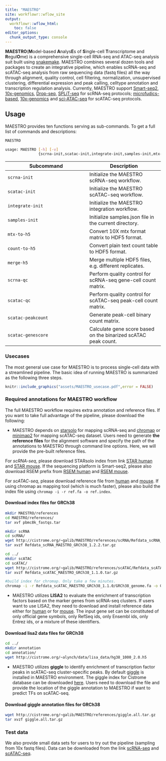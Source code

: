 ```yaml
---
title: "MAESTRO"
site: workflowr::wflow_site
output:
  workflowr::wflow_html:
    toc: false
editor_options:
  chunk_output_type: console
---
```


**MAESTRO**(**M**odel-based **A**nalys**E**s of **S**ingle-cell **T**ranscriptome and **R**egul**O**me) is a comprehensive single-cell RNA-seq and ATAC-seq analysis suit built using [snakemake](https://bitbucket.org/snakemake/snakemake/wiki/Home). MAESTRO combines several dozen tools and packages to create an integrative pipeline, which enables scRNA-seq and scATAC-seq analysis from raw sequencing data (fastq files) all the way through alignment, quality control, cell filtering, normalization, unsupervised clustering, differential expression and peak calling, celltype annotation and transcription regulation analysis. Currently, MAESTRO support [Smart-seq2](https://www.ncbi.nlm.nih.gov/pubmed/24385147), [10x-genomics](https://www.10xgenomics.com/solutions/single-cell/), [Drop-seq](https://www.cell.com/abstract/S0092-8674(15)00549-8), [SPLiT-seq](https://science.sciencemag.org/content/360/6385/176) for scRNA-seq protocols; [microfudics-based](https://www.ncbi.nlm.nih.gov/pubmed/26083756), [10x-genomics](https://www.10xgenomics.com/solutions/single-cell-atac/) and [sci-ATAC-seq](https://science.sciencemag.org/content/348/6237/910) for scATAC-seq protocols. 

## Usage

MAESTRO provides ten functions serving as sub-commands. To get a full list of commands and descriptions:

```bash
MAESTRO

usage: MAESTRO [-h] [-v]
               {scrna-init,scatac-init,integrate-init,samples-init,mtx-to-h5,count-to-h5, merge-h5,scrna-qc,scatac-qc,scatac-peakcount,scatac-genescore}
```

Subcommand | Description
-----------|----------
`scrna-init` | Initialize the MAESTRO scRNA-seq workflow.
`scatac-init` | Initialize the MAESTRO scATAC-seq workflow.
`integrate-init` | Initialize the MAESTRO integration workflow.
`samples-init` | Initialize samples.json file in the current directory.
`mtx-to-h5` | Convert 10X mtx format matrix to HDF5 format.
`count-to-h5` | Convert plain text count table to HDF5 format.
`merge-h5` | Merge multiple HDF5 files, e.g. different replicates.
`scrna-qc` | Perform quality control for scRNA-seq gene-cell count matrix.
`scatac-qc` | Perform quality control for scATAC-seq peak-cell count matrix.
`scatac-peakcount` | Generate peak-cell binary count matrix.
`scatac-genescore` | Calculate gene score based on the binarized scATAC peak count.

### Usecases

The most general use case for MAESTRO is to process single-cell data with a streamlined pipeline. The basic idea of running MAESTRO is summarized as the following three steps.

```r
knitr::include_graphics("assets/MAESTRO_usecase.pdf",error = FALSE)

```

### Required annotations for MAESTRO workflow

The full MAESTRO workflow requires extra annotation and reference files. If you want to take full advantage of the pipeline, please download the following:

* MAESTRO depends on [starsolo](https://github.com/alexdobin/STAR/blob/master/docs/STARsolo.md) for mapping scRNA-seq and [chromap](https://github.com/haowenz/chromap) or [minimap2](https://github.com/lh3/minimap2) for mapping scATAC-seq dataset. Users need to generate **the reference files** for the alignment software and specify the path of the annotations to MAESTRO through command line options. Here, we will provide the pre-built reference files.

For *scRNA-seq*, please download STARsolo index from link [STAR human](http://cistrome.org/~galib/MAESTRO/references/scRNA/Refdata_scRNA_MAESTRO_GRCh38_1.2.2.tar.gz) and [STAR mouse](http://cistrome.org/~galib/MAESTRO/references/scRNA/Refdata_scRNA_MAESTRO_GRCm38_1.2.2.tar.gz). If the sequencing platform is Smart-seq2, please also download RSEM prefix from [RSEM human](http://cistrome.org/~galib/MAESTRO/references/scRNA/Refdata_scRNA_MAESTRO_GRCh38_1.1.0.tar.g) and [RSEM mouse](http://cistrome.org/~galib/MAESTRO/references/scRNA/Refdata_scRNA_MAESTRO_GRCm38_1.1.0.tar.gz).
  
For *scATAC-seq*, please download reference file from [human](http://cistrome.org/~galib/MAESTRO/references/scATAC/Refdata_scATAC_MAESTRO_GRCh38_1.1.0.tar.gz) and [mouse](http://cistrome.org/~galib/MAESTRO/references/scATAC/Refdata_scATAC_MAESTRO_GRCm38_1.1.0.tar.gz). If using chromap as mapping tool (which is much faster), please also build the index file using `chromap -i -r ref.fa -o ref.index`.

#### Download index files for GRCh38

```bash
mkdir MAESTRO/references
cd MAESTRO/references/
tar xvf pbmc8k_fastqs.tar

mkdir scRNA
cd scRNA/
wget http://cistrome.org/~galib/MAESTRO/references/scRNA/Refdata_scRNA_MAESTRO_GRCh38_1.2.2.tar.gz
tar xvzf Refdata_scRNA_MAESTRO_GRCh38_1.2.2.tar.gz

cd ../
mkdir scATAC
cd scATAC/
wget http://cistrome.org/~galib/MAESTRO/references/scATAC/Refdata_scATAC_MAESTRO_GRCh38_1.1.0.tar.gz
tar xvzf Refdata_scATAC_MAESTRO_GRCh38_1.1.0.tar.gz

#build index for chromap. Only take a few minutes.
chromap -i -r Refdata_scATAC_MAESTRO_GRCh38_1.1.0/GRCh38_genome.fa -o GRCh38_chromap.index
```

* MAESTRO utilizes **LISA2** to evaluate the enrichment of transcription factors based on the marker genes from scRNA-seq clusters. If users want to use LISA2, they need to download and install reference data either for [human](/project/dev/alynch/public_data/lisa_data/hg38_1000_2.0.h5) or for [mouse](http://cistrome.org/~alynch/data/lisa_data/mm10_1000_2.0.h5). The input gene set can be constituted of only official gene symbols, only RefSeq ids, only Ensembl ids, only Entrez ids, or a mixture of these identifiers.

#### Download lisa2 data files for GRCh38
```bash

cd ../
mkdir annotation
cd annotation/
wget http://cistrome.org/~alynch/data/lisa_data/hg38_1000_2.0.h5

```

* MAESTRO utilizes **giggle** to identify enrichment of transcription factor peaks in scATAC-seq cluster-specific peaks. By default [giggle](https://github.com/ryanlayer/giggle) is installed in MAESTRO environment. The giggle index for Cistrome database can be downloaded [here](http://cistrome.org/~galib/MAESTRO/references/giggle.all.tar.gz). Users need to download the file and provide the location of the giggle annotation to MAESTRO if want to predict TFs on scATAC-seq.

#### Download giggle annotation files for GRCh38
```bash
wget http://cistrome.org/~galib/MAESTRO/references/giggle.all.tar.gz
tar xvzf giggle.all.tar.gz
```

### Test data
We also provide small data sets for users to try out the pipeline (sampling from 10x fastq files). Data can be downloaded from the link [scRNA-seq](http://cistrome.org/~galib/MAESTRO/MAESTRO_samples/rna_pbmc_1k_v3_fastqs_sampling.tar.gz) and [scATAC-seq](http://cistrome.org/~galib/MAESTRO/MAESTRO_samples/atac_pbmc_500_v1_fastqs_sampling.tar.gz).
